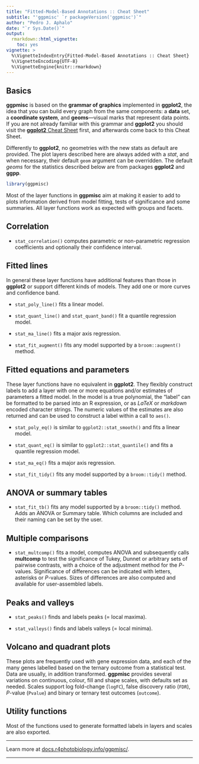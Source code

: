 ```yaml
---
title: "Fitted-Model-Based Annotations :: Cheat Sheet"
subtitle: "'ggpmisc' `r packageVersion('ggpmisc')`"
author: "Pedro J. Aphalo"
date: "`r Sys.Date()`"
output: 
  rmarkdown::html_vignette:
    toc: yes
vignette: >
  %\VignetteIndexEntry{Fitted-Model-Based Annotations :: Cheat Sheet}
  %\VignetteEncoding{UTF-8}
  %\VignetteEngine{knitr::rmarkdown}
---
```


## Basics

**ggpmisc** is based on the **grammar of graphics** implemented in **ggplot2**, the idea that you can build every graph from the same components: a **data** set, a **coordinate system**, and **geoms**---visual marks that represent data points. If you are not already familiar with this grammar and **ggplot2** you should visit the [**ggplot2** Cheat Sheet](https://rstudio.github.io/cheatsheets/html/data-visualization.html) first, and afterwards come back to this Cheat Sheet.

Differently to **ggplot2**, no geometries with the new stats as default are provided. The plot layers described here are always added with a _stat_, and when necessary, their default `geom` argument can be overridden. The default _geoms_ for the statistics described below are from packages **ggplot2** and **ggpp**.

```r
library(ggpmisc)
```

Most of the layer functions in **ggpmisc** aim at making it easier to add to plots information derived from model fitting, tests of significance and some summaries. All layer functions work as expected with groups and facets. 

## Correlation

* `stat_correlation()` computes parametric or non-parametric regression coefficients and optionally their confidence interval.

## Fitted lines

In general these layer functions have additional features than those in **ggplot2** or support different kinds of models. They add one or more curves and confidence band.

* `stat_poly_line()` fits a linear model.

* `stat_quant_line()` and `stat_quant_band()` fit a quantile regression model.

* `stat_ma_line()` fits a major axis regression.

* `stat_fit_augment()` fits any model supported by a `broom::augment()` method.

## Fitted equations and parameters

These layer functions have no equivalent in **ggplot2**. They flexibly construct labels to add a layer with one or more equations and/or estimates of parameters a fitted model. In the model is a true polynomial, the "label" can be formatted to be parsed into an R expression, or as $LaTeX$ or $markdown$ encoded character strings. The numeric values of the estimates are also returned and can be used to construct a label within a call to `aes()`.

* `stat_poly_eq()` is similar to `ggplot2::stat_smooth()` and fits a linear model.

* `stat_quant_eq()` is similar to `ggplot2::stat_quantile()` and fits a quantile regression model.

* `stat_ma_eq()` fits a major axis regression.

* `stat_fit_tidy()` fits any model supported by a `broom::tidy()` method.

## ANOVA or summary tables

* `stat_fit_tb()` fits any model supported by a `broom::tidy()` method. Adds an ANOVA or Summary table. Which columns are included and their naming can be set by the user.

## Multiple comparisons

* `stat_multcomp()` fits a model, computes ANOVA and subsequently calls **multcomp** to test the significance of Tukey, Dunnet or arbitrary sets of pairwise contrasts, with a choice of the adjustment method for the _P_-values. Significance of differences can be indicated with letters, asterisks or _P_-values. Sizes of differences are also computed and available for user-assembled labels. 

## Peaks and valleys

* `stat_peaks()` finds and labels peaks (= local maxima).

* `stat_valleys()` finds and labels valleys (= local minima).

## Volcano and quadrant plots

These plots are frequently used with gene expression data, and each of the many genes labelled based on the ternary outcome from a statistical test. Data are usually, in addition transformed. **ggpmisc** provides several variations on continuous, colour, fill and shape scales, with defaults set as needed. Scales support log fold-change (`logFC`), false discovery ratio (`FDR`), _P_-value (`Pvalue`) and binary or ternary test outcomes (`outcome`).

## Utility functions

Most of the functions used to generate formatted labels in layers and scales are also exported.

------------------------------------------------------------------------

Learn more at [docs.r4photobiology.info/ggpmisc/](https://docs.r4photobiology.info/ggpmisc/).

------------------------------------------------------------------------
